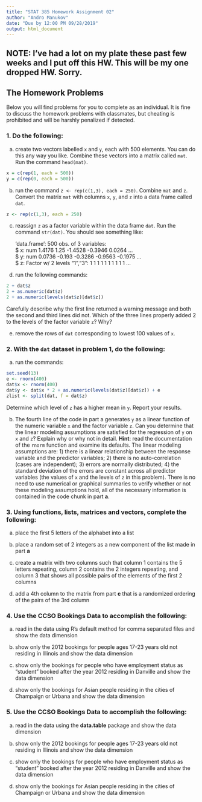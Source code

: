 ```yaml
---
title: "STAT 385 Homework Assignment 02"
author: "Andro Manukov"
date: "Due by 12:00 PM 09/28/2019"
output: html_document
---
```


## NOTE: I've had a lot on my plate these past few weeks and I put off this HW. This will be my one dropped HW. Sorry.

## The Homework Problems

Below you will find problems for you to complete as an individual. It is fine to discuss the homework problems with classmates, but cheating is prohibited and will be harshly penalized if detected.

### 1. Do the following:

a. create two vectors labelled `x` and `y`, each with 500 elements.  You can do this any way you like.  Combine these vectors into a matrix called `mat`.  Run the command `head(mat)`.
```r
x = c(rep(1, each = 500))
y = c(rep(0, each = 500))
```

b. run the command `z <- rep(c(1,3), each = 250)`.  Combine `mat` and `z`.  Convert the matrix `mat` with columns `x`, `y`, and `z` into a data frame called `dat`. 
```r
z <- rep(c(1,3), each = 250)
```


c. reassign `z` as a factor variable within the data frame `dat`.  Run the command `str(dat)`.  You should see something like:

    'data.frame':	500 obs. of  3 variables:<br>
    $ x: num  1.4176 1.25 -1.4528 -0.3946 0.0264 ...<br>
    $ y: num  0.0736 -0.193 -0.3286 -0.9563 -0.1975 ...<br>
    $ z: Factor w/ 2 levels "1","3": 1 1 1 1 1 1 1 1 1 1 ...

d. run the following commands:

```r
2 + dat$z
2 + as.numeric(dat$z)
2 + as.numeric(levels(dat$z)[dat$z])
```

Carefully describe why the first line returned a warning message and both the second and third lines      did not.  Which of the three lines properly added 2 to the levels of the factor variable `z`? Why?

e. remove the rows of `dat` corresponding to lowest 100 values of `x`.

### 2. With the `dat` dataset in problem 1, do the following:

a. run the commands:

```r
set.seed(13)
e <- rnorm(400)
dat$x <- rnorm(400)
dat$y <- dat$x * 2 + as.numeric(levels(dat$z)[dat$z]) + e
zlist <- split(dat, f = dat$z)
```

Determine which level of `z` has a higher mean in `y`.  Report your results.

b.  The fourth line of the code in part a generates `y` as a linear function of the numeric variable `x` and the factor variable `z`.  Can you determine that the linear modeling assumptions are satisfied for the regression of `y` on `x` and `z`? Explain why or why not in detail. **Hint**: read the documentation of the `rnorm` function and examine its defaults.  The linear modeling assumptions are: 1) there is a linear relationship between the response variable and the predictor variables; 2) there is no auto-correlation (cases are independent); 3) errors are normally distributed; 4) the standard deviation of the errors are constant across all predictor variables (the values of `x` and the levels of `z` in this problem).  There is no need to use numerical or graphical summaries to verify whether or not these modeling assumptions hold, all of the necessary information is contained in the code chunk in part **a**.
 

### 3. Using functions, lists, matrices and vectors, complete the following:

a. place the first 5 letters of the alphabet into a list

b. place a random set of 2 integers as a new component of the list made in part **a**  

c. create a matrix with two columns such that column 1 contains the 5 letters repeating, column 2 contains the 2 integers repeating, and column 3 that shows all possible pairs of the elements of the first 2 columns  

d. add a 4th column to the matrix from part **c** that is a randomized ordering of the pairs of the 3rd column


### 4. Use the CCSO Bookings Data to accomplish the following:

a. read in the data using R's default method for comma separated files and show the data dimension

b. show only the 2012 bookings for people ages 17-23 years old not residing in Illinois and show the data dimension

c. show only the bookings for people who have employment status as "student" booked after the year 2012 residing in Danville and show the data dimension

d. show only the bookings for Asian people residing in the cities of Champaign or Urbana and show the data dimension


### 5. Use the CCSO Bookings Data to accomplish the following:

a. read in the data using the **data.table** package and show the data dimension

b. show only the 2012 bookings for people ages 17-23 years old not residing in Illinois and show the data dimension

c. show only the bookings for people who have employment status as "student" booked after the year 2012 residing in Danville and show the data dimension

d. show only the bookings for Asian people residing in the cities of Champaign or Urbana and show the data dimension

